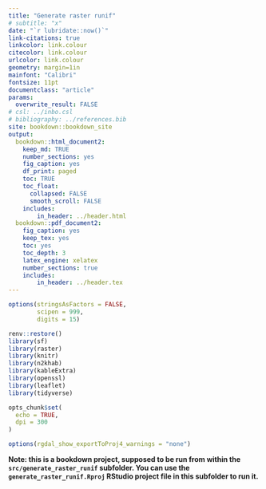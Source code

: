 ```yaml
---
title: "Generate raster runif"
# subtitle: "x"
date: "`r lubridate::now()`"
link-citations: true
linkcolor: link.colour
citecolor: link.colour
urlcolor: link.colour
geometry: margin=1in
mainfont: "Calibri"
fontsize: 11pt
documentclass: "article"
params:
  overwrite_result: FALSE
# csl: ../inbo.csl
# bibliography: ../references.bib
site: bookdown::bookdown_site
output:
  bookdown::html_document2:
    keep_md: TRUE
    number_sections: yes
    fig_caption: yes
    df_print: paged
    toc: TRUE
    toc_float:
      collapsed: FALSE
      smooth_scroll: FALSE
    includes:
        in_header: ../header.html
  bookdown::pdf_document2:
    fig_caption: yes
    keep_tex: yes
    toc: yes
    toc_depth: 3
    latex_engine: xelatex
    number_sections: true
    includes:
        in_header: ../header.tex
---
```


```r

options(stringsAsFactors = FALSE,
        scipen = 999, 
        digits = 15)

renv::restore()
library(sf)
library(raster)
library(knitr)
library(n2khab)
library(kableExtra)
library(openssl)
library(leaflet)
library(tidyverse)

opts_chunk$set(
  echo = TRUE,
  dpi = 300
)

options(rgdal_show_exportToProj4_warnings = "none")
```

**Note: this is a bookdown project, supposed to be run from within the `src/generate_raster_runif` subfolder. You can use the `generate_raster_runif.Rproj` RStudio project file in this subfolder to run it.**





